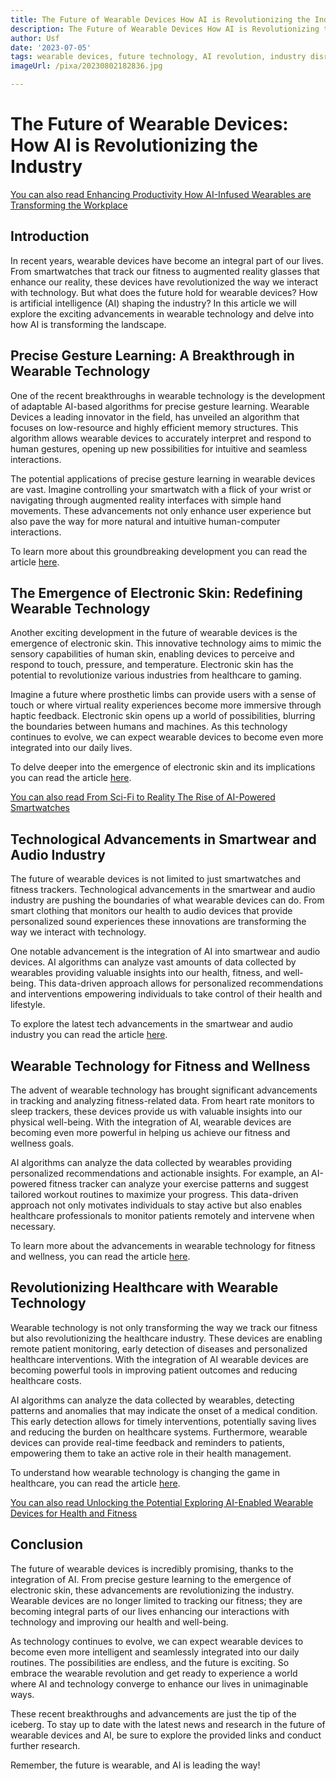 ```yaml
---
title: The Future of Wearable Devices How AI is Revolutionizing the Industry
description: The Future of Wearable Devices How AI is Revolutionizing the Industry
author: Usf
date: '2023-07-05'
tags: wearable devices, future technology, AI revolution, industry disruption
imageUrl: /pixa/20230802182836.jpg

---
```

#  The Future of Wearable Devices: How AI  is Revolutionizing  the Industry

[You can also read Enhancing Productivity  How AI-Infused Wearables are Transforming the Workplace](Enhancing%20Productivity%20How%20AI-Infused%20Wearables%20are%20Transforming%20the%20Workplace)


## Introduction

In recent years,  wearable devices have become an integral part of our lives. From smartwatches that track our fitness to augmented reality glasses that enhance our reality,  these devices have revolutionized the way we interact with technology. But what does the future hold for wearable devices? How is artificial intelligence (AI) shaping the industry? In this  article we will explore the exciting advancements in wearable technology and delve into how  AI is transforming the  landscape.

## Precise Gesture Learning: A Breakthrough in Wearable Technology

One of the recent breakthroughs  in  wearable technology is the development of adaptable AI-based algorithms for precise gesture learning.  Wearable Devices a leading innovator in the field, has  unveiled an algorithm that focuses  on  low-resource and highly efficient memory structures. This algorithm allows wearable devices to accurately interpret and respond to human gestures,  opening up new possibilities  for intuitive and seamless interactions.

The potential applications of precise gesture learning in wearable devices are vast. Imagine  controlling your smartwatch with a flick of your wrist or navigating through augmented reality interfaces with simple  hand movements. These advancements not only enhance user  experience but also pave the way for more natural and intuitive human-computer  interactions.

To learn more about this groundbreaking development you can read the article [here](https://www.globenewswire.com/en/news-release/2023/06/09/2685518/0/en/Wearable-Devices-Unveils-Adaptable-AI-Based-Algorithm-for-Precise-Gesture-Learning.html).

##  The Emergence of Electronic Skin: Redefining Wearable Technology

Another exciting  development in  the future of wearable devices is the emergence of  electronic skin. This innovative technology aims to mimic the sensory capabilities of human skin, enabling devices to perceive and respond to touch, pressure, and temperature. Electronic skin has the potential to  revolutionize various industries from  healthcare  to  gaming.

Imagine a future where prosthetic limbs can provide users with a sense of touch or where virtual reality experiences become more immersive  through haptic feedback. Electronic skin opens  up a world  of possibilities, blurring the  boundaries between humans and  machines. As this technology  continues to evolve, we can  expect wearable devices to  become even more  integrated into our daily lives.

To delve  deeper into the emergence  of electronic skin and its implications you  can read the article [here](https://fagenwasanni.com/news/revolutionizing-the-future-of-wearable-technology-the-emergence-of-electronic-skin/51234/).

[You can  also  read From Sci-Fi to  Reality  The Rise of AI-Powered Smartwatches](From%20Sci-Fi%20to%20Reality%20The%20Rise%20of%20AI-Powered%20Smartwatches)


## Technological Advancements in Smartwear and Audio Industry

The future  of wearable devices is not limited to just smartwatches and fitness trackers. Technological  advancements in the smartwear and audio industry  are pushing the boundaries of what wearable devices can do. From smart  clothing that monitors our health to audio devices  that provide personalized sound experiences  these innovations are transforming the way we interact with technology.

One  notable advancement is the integration of AI into smartwear and audio devices. AI algorithms can analyze vast amounts of data collected by wearables providing  valuable insights into our health, fitness, and  well-being. This data-driven approach allows for personalized recommendations and interventions empowering individuals  to take control of their health  and lifestyle.

To explore the latest tech advancements in the smartwear and audio industry you can  read  the article  [here](https://www.cxotoday.com/interviews/revolutionizing-wearables-the-latest-tech-advancements-in-smartwear-and-audio-industry/).

##  Wearable Technology for Fitness  and Wellness

The advent of wearable technology has brought significant advancements in tracking and analyzing fitness-related data. From heart  rate monitors to sleep trackers, these devices provide us with valuable insights  into our  physical well-being. With the integration of AI, wearable devices are becoming even more  powerful in helping us achieve our fitness and  wellness goals.

AI algorithms can analyze the data collected by wearables providing personalized recommendations and actionable insights. For example, an AI-powered fitness tracker can analyze your exercise patterns and suggest tailored workout routines to  maximize your progress.  This data-driven approach not only motivates  individuals to stay active but also enables healthcare professionals to monitor patients remotely and intervene when necessary.

To learn more about the advancements in wearable technology for  fitness and  wellness, you can read the article [here](https://www.medicaldevice-network.com/comment/wearable-technology-fitness-wellness/).

## Revolutionizing Healthcare with Wearable Technology

Wearable technology is not  only transforming the way we track our fitness  but  also revolutionizing the healthcare industry. These devices are enabling remote patient monitoring, early detection of diseases and personalized healthcare interventions. With  the integration  of AI wearable devices are becoming powerful tools in improving patient outcomes and reducing healthcare costs.

AI algorithms can analyze the data collected by  wearables, detecting patterns and anomalies that may indicate the onset of a medical condition. This early detection allows for timely interventions, potentially saving  lives and  reducing the burden on healthcare systems. Furthermore, wearable devices can provide real-time  feedback and reminders to patients, empowering them to take an active role in their health management.

To understand how wearable technology is changing the game in healthcare, you can read the  article [here](https://www.linkedin.com/pulse/revolutionizing-healthcare-how-wearable-technology-changing-game).

[You can also read Unlocking the Potential Exploring AI-Enabled Wearable Devices for Health and Fitness](Unlocking%20the%20Potential%20Exploring%20AI-Enabled%20Wearable%20Devices%20for%20Health%20and%20Fitness)


## Conclusion

The future of wearable devices is incredibly promising,  thanks to the integration of AI.  From precise gesture learning to the emergence of electronic skin, these advancements are revolutionizing the industry. Wearable devices are no longer limited to tracking our fitness; they are becoming integral parts of our lives enhancing our interactions with technology and improving our  health and  well-being.

As technology continues  to evolve,  we can  expect wearable devices  to become even more  intelligent and seamlessly integrated into  our daily routines. The possibilities are endless, and the future is exciting. So embrace the wearable revolution and get ready to experience a world where AI and technology converge to  enhance our lives in unimaginable ways.

These  recent breakthroughs and advancements are just the tip of the iceberg. To stay up to  date with the latest news and research in the future of wearable devices and AI, be sure to explore the provided links and conduct further research.

Remember, the future is wearable,  and AI is leading the way!